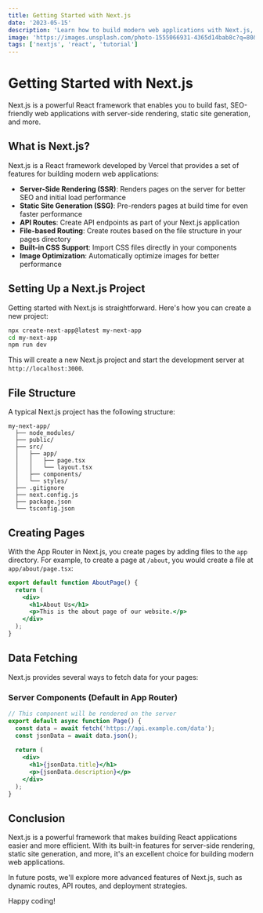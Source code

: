 ```yaml
---
title: Getting Started with Next.js
date: '2023-05-15'
description: 'Learn how to build modern web applications with Next.js, the React framework for production.'
image: 'https://images.unsplash.com/photo-1555066931-4365d14bab8c?q=80&w=1920&auto=format&fit=crop'
tags: ['nextjs', 'react', 'tutorial']
---
```


# Getting Started with Next.js

Next.js is a powerful React framework that enables you to build fast, SEO-friendly web applications with server-side rendering, static site generation, and more.

## What is Next.js?

Next.js is a React framework developed by Vercel that provides a set of features for building modern web applications:

- **Server-Side Rendering (SSR)**: Renders pages on the server for better SEO and initial load performance
- **Static Site Generation (SSG)**: Pre-renders pages at build time for even faster performance
- **API Routes**: Create API endpoints as part of your Next.js application
- **File-based Routing**: Create routes based on the file structure in your pages directory
- **Built-in CSS Support**: Import CSS files directly in your components
- **Image Optimization**: Automatically optimize images for better performance

## Setting Up a Next.js Project

Getting started with Next.js is straightforward. Here's how you can create a new project:

```bash
npx create-next-app@latest my-next-app
cd my-next-app
npm run dev
```

This will create a new Next.js project and start the development server at `http://localhost:3000`.

## File Structure

A typical Next.js project has the following structure:

```
my-next-app/
  ├── node_modules/
  ├── public/
  ├── src/
  │   ├── app/
  │   │   ├── page.tsx
  │   │   └── layout.tsx
  │   ├── components/
  │   └── styles/
  ├── .gitignore
  ├── next.config.js
  ├── package.json
  └── tsconfig.json
```

## Creating Pages

With the App Router in Next.js, you create pages by adding files to the `app` directory. For example, to create a page at `/about`, you would create a file at `app/about/page.tsx`:

```jsx
export default function AboutPage() {
  return (
    <div>
      <h1>About Us</h1>
      <p>This is the about page of our website.</p>
    </div>
  );
}
```

## Data Fetching

Next.js provides several ways to fetch data for your pages:

### Server Components (Default in App Router)

```jsx
// This component will be rendered on the server
export default async function Page() {
  const data = await fetch('https://api.example.com/data');
  const jsonData = await data.json();
  
  return (
    <div>
      <h1>{jsonData.title}</h1>
      <p>{jsonData.description}</p>
    </div>
  );
}
```

## Conclusion

Next.js is a powerful framework that makes building React applications easier and more efficient. With its built-in features for server-side rendering, static site generation, and more, it's an excellent choice for building modern web applications.

In future posts, we'll explore more advanced features of Next.js, such as dynamic routes, API routes, and deployment strategies.

Happy coding!
